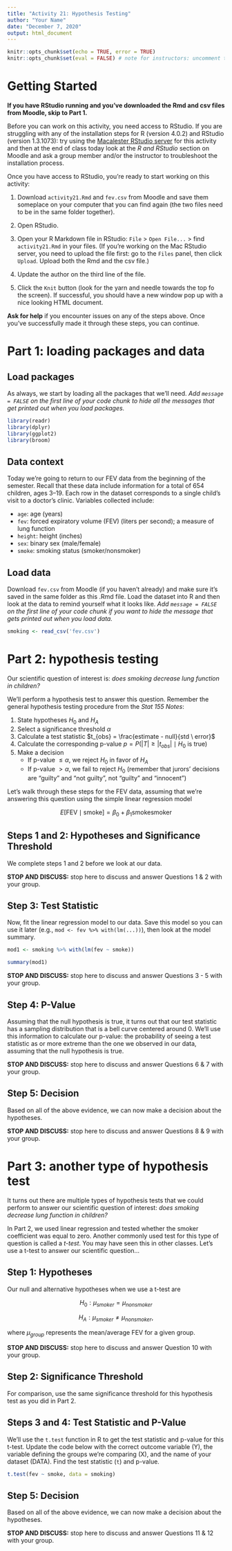 ```yaml
---
title: "Activity 21: Hypothesis Testing"
author: "Your Name"
date: "December 7, 2020"
output: html_document
---
```


```r
knitr::opts_chunk$set(echo = TRUE, error = TRUE)
knitr::opts_chunk$set(eval = FALSE) # note for instructors: uncomment this code when creating a clean instructions version of the HTML; otherwise leave commented
```


# Getting Started

**If you have RStudio running and you've downloaded the Rmd and csv files from Moodle, skip to Part 1.**

Before you can work on this activity, you need access to RStudio. If you are struggling with any of the installation steps for R (version 4.0.2) and RStudio (version 1.3.1073): try using the [Macalester RStudio server](https://rstudio.macalester.edu) for this activity and then at the end of class today look at the *R and RStudio* section on Moodle and ask a group member and/or the instructor to troubleshoot the installation process.

Once you have access to RStudio, you're ready to start working on this activity:

1. Download `activity21.Rmd` and `fev.csv` from Moodle and save them someplace on your computer that you can find again (the two files need to be in the same folder together).   
  
2. Open RStudio.

3. Open your R Markdown file in RStudio: `File` > `Open File...` > find `activity21.Rmd` in your files. (If you're working on the Mac RStudio server, you need to upload the file first: go to the `Files` panel, then click `Upload`. Upload both the Rmd and the csv file.)

4. Update the author on the third line of the file.

5. Click the `Knit` button (look for the yarn and needle towards the top fo the screen). If successful, you should have a new window pop up with a nice looking HTML document. 


**Ask for help** if you encounter issues on any of the steps above. Once you've successfully made it through these steps, you can continue.



# Part 1: loading packages and data

## Load packages

As always, we start by loading all the packages that we'll need. *Add `message = FALSE` on the first line of your code chunk to hide all the messages that get printed out when you load packages.*

```r
library(readr)
library(dplyr)
library(ggplot2)
library(broom) 
```


## Data context

Today we're going to return to our FEV data from the beginning of the semester. Recall that these data include information for a total of 654 children, ages 3--19. Each row in the dataset corresponds to a single child's visit to a doctor's clinic. Variables collected include:

- `age`: age (years)
- `fev`: forced expiratory volume (FEV) (liters per second); a measure of lung function
- `height`: height (inches)
- `sex`: binary sex (male/female)
- `smoke`: smoking status (smoker/nonsmoker) 


## Load data

Download `fev.csv` from Moodle (if you haven't already) and make sure it's saved in the same folder as this .Rmd file. Load the dataset into R and then look at the data to remind yourself what it looks like. *Add `message = FALSE` on the first line of your code chunk if you want to hide the message that gets printed out when you load data.*

```r
smoking <- read_csv('fev.csv')
```


# Part 2: hypothesis testing 

Our scientific question of interest is: *does smoking decrease lung function in children?*

We'll perform a hypothesis test to answer this question. Remember the general hypothesis testing procedure from the *Stat 155 Notes*:

1. State hypotheses $H_0$ and $H_A$
2. Select a significance threshold $\alpha$ 
3. Calculate a test statistic $t_{obs} = \frac{estimate - null}{std \ error}$
4. Calculate the corresponding p-value $p = P(|T| \ge |t_{obs}| \mid H_0 \text{ is true})$
5. Make a decision  
    - If p-value $\le \alpha$, we reject $H_0$ in favor of $H_A$  
    - If p-value $> \alpha$, we fail to reject $H_0$ (remember that jurors' decisions are "guilty" and "not guilty", not "guilty" and "innocent")
    
Let's walk through these steps for the FEV data, assuming that we're answering this question using the simple linear regression model 

$$E[\text{FEV} \mid \text{smoke}] = \beta_0 + \beta_1 \text{smokesmoker}$$

## Steps 1 and 2: Hypotheses and Significance Threshold

We complete steps 1 and 2 before we look at our data.

**STOP AND DISCUSS:** stop here to discuss and answer Questions 1 & 2 with your group.



## Step 3: Test Statistic

Now, fit the linear regression model to our data. Save this model so you can use it later (e.g., `mod <- fev %>% with(lm(...))`), then look at the model summary.

```r
mod1 <- smoking %>% with(lm(fev ~ smoke))

summary(mod1)

```

**STOP AND DISCUSS:** stop here to discuss and answer Questions 3 - 5 with your group.



## Step 4: P-Value

Assuming that the null hypothesis is true, it turns out that our test statistic has a sampling distribution that is a bell curve centered around 0. We'll use this information to calculate our p-value: the probability of seeing a test statistic as or more extreme than the one we observed in our data, assuming that the null hypothesis is true. 

**STOP AND DISCUSS:** stop here to discuss and answer Questions 6 & 7 with your group.



## Step 5: Decision

Based on all of the above evidence, we can now make a decision about the hypotheses.

**STOP AND DISCUSS:** stop here to discuss and answer Questions 8 & 9 with your group.




# Part 3: another type of hypothesis test

It turns out there are multiple types of hypothesis tests that we could perform to answer our scientific question of interest: *does smoking decrease lung function in children?* 

In Part 2, we used linear regression and tested whether the smoker coefficient was equal to zero. Another commonly used test for this type of question is called a *t-test*. You may have seen this in other classes. Let's use a t-test to answer our scientific question...


## Step 1: Hypotheses

Our null and alternative hypotheses when we use a t-test are 

$$H_0: \mu_{smoker}  = \mu_{nonsmoker}$$  

$$H_A: \mu_{smoker} \neq \mu_{nonsmoker},$$ 

where $\mu_{group}$ represents the mean/average FEV for a given group. 

**STOP AND DISCUSS:** stop here to discuss and answer Question 10 with your group.

    
## Step 2: Significance Threshold

For comparison, use the same significance threshold for this hypothesis test as you did in Part 2. 
    

## Steps 3 and 4: Test Statistic and P-Value

We'll use the `t.test` function in R to get the test statistic and p-value for this t-test. Update the code below with the correct outcome variable (Y), the variable defining the groups we're comparing (X), and the name of your dataset (DATA). Find the test statistic (`t`) and p-value.

```r
t.test(fev ~ smoke, data = smoking)
```


## Step 5: Decision

Based on all of the above evidence, we can now make a decision about the hypotheses.

**STOP AND DISCUSS:** stop here to discuss and answer Questions 11 & 12 with your group.
